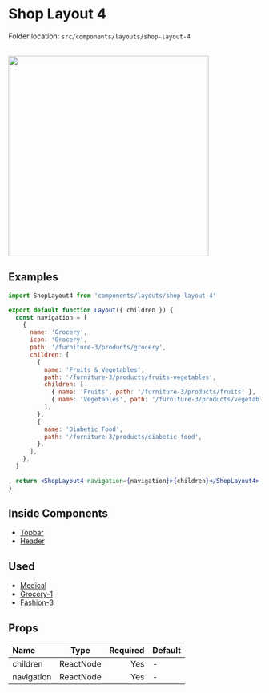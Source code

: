 # Shop Layout 4


<Callout>Folder location: `src/components/layouts/shop-layout-4`</Callout>

<br />

<img src="/layout-4.jpg" width="400" />

## Examples

```jsx {1} copy showLineNumbers
import ShopLayout4 from 'components/layouts/shop-layout-4'

export default function Layout({ children }) {
  const navigation = [
    {
      name: 'Grocery',
      icon: 'Grocery',
      path: '/furniture-3/products/grocery',
      children: [
        {
          name: 'Fruits & Vegetables',
          path: '/furniture-3/products/fruits-vegetables',
          children: [
            { name: 'Fruits', path: '/furniture-3/products/fruits' },
            { name: 'Vegetables', path: '/furniture-3/products/vegetables' },
          ],
        },
        {
          name: 'Diabetic Food',
          path: '/furniture-3/products/diabetic-food',
        },
      ],
    },
  ]

  return <ShopLayout4 navigation={navigation}>{children}</ShopLayout4>
}
```

## Inside Components

- [Topbar](https://bazaar-doc.netlify.app/layout-components/topbar)
- [Header](https://bazaar-doc.netlify.app/layout-components/header)

## Used

- [Medical](https://bazar-react.vercel.app/medical)
- [Grocery-1](https://bazar-react.vercel.app/grocery-1)
- [Fashion-3](https://bazar-react.vercel.app/fashion-3)

## Props

| Name       |   Type    | Required | Default |
| :--------- | :-------: | -------: | ------- |
| children   | ReactNode |      Yes | -       |
| navigation | ReactNode |      Yes | -       |
